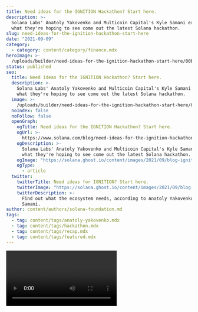```yaml
---
title: Need ideas for the IGNITION Hackathon? Start here.
description: >-
  Solana Labs' Anatoly Yakovenko and Multicoin Capital's Kyle Samani explain
  what they're hoping to see come out the latest Solana hackathon.
slug: need-ideas-for-the-ignition-hackathon-start-here
date: "2021-09-09"
category:
  - category: content/category/finance.mdx
heroImage: >-
  /uploads/builder/need-ideas-for-the-ignition-hackathon-start-here/00b3d8e4221c4902981927ca3cb9fec9.png
status: published
seo:
  title: Need ideas for the IGNITION Hackathon? Start here.
  description: >-
    Solana Labs' Anatoly Yakovenko and Multicoin Capital's Kyle Samani explain
    what they're hoping to see come out the latest Solana hackathon.
  image: >-
    /uploads/builder/need-ideas-for-the-ignition-hackathon-start-here/00b3d8e4221c4902981927ca3cb9fec9.png
  noIndex: false
  noFollow: false
  openGraph:
    ogTitle: Need ideas for the IGNITION Hackathon? Start here.
    ogUrl: >-
      https://www.solana.com/blog/need-ideas-for-the-ignition-hackathon-start-here
    ogDescription: >-
      Solana Labs' Anatoly Yakovenko and Multicoin Capital's Kyle Samani explain
      what they're hoping to see come out the latest Solana hackathon.
    ogImage: "https://solana.ghost.io/content/images/2021/09/blog-ignition.png"
    ogType:
      - article
  twitter:
    twitterTitle: Need ideas for IGNITION? Start here.
    twitterImage: "https://solana.ghost.io/content/images/2021/09/blog-ignition.png"
    twitterDescription: >-
      Find out what the ecosystem needs, according to Anatoly Yakovenko and Kyle
      Samani.
author: content/authors/solana-foundation.md
tags:
  - tag: content/tags/anatoly-yakovenko.mdx
  - tag: content/tags/hackathon.mdx
  - tag: content/tags/recap.mdx
  - tag: content/tags/featured.mdx
---
```


<video url="https://youtu.be/bu6NhNINlfQ " />

IGNITION, [the third global hackathon in the Solana ecosystem](https://solana.com/ignition?ref=solana.ghost.io), is well underway. Hundreds of projects have been submitted so far, but what do you do if you’re not sure where to begin?

On September 3rd, Solana Labs co-founder and CEO Anatoly Yakovenko and Multicoin Capital’s Kyle Samani hopped on [Twitch stream](https://solana.ghost.io/p/c66c2416-32cc-44f0-9306-595a321a2d79/twitch.tv/solanatv) with Solana Labs’ Matt Taylor to talk about the ideas they’re hoping to see come to life over the next 4 weeks.

## **Gaming**

“Gaming, I think, is the right one to start figuring out,” Yakovenko said. [Star Atlas](https://staratlas.com/?ref=solana.ghost.io) is successfully being built with blockchain technology, but that’s an AAA game — and will take some time to get started. In the meantime, there’s plenty of ways to try something new.

“If you wrote a lot of character sheets for Dungeons and Dragons,” Yakovenko said, “this is the perfect time for you to start building smart contracts.”

**Primitives that exist across games.** “How do you do the same thing for transfers of assets and attributes and identity between games?” Yakovenko asks. “Something between interfaces and document formats is the challenge there.”

**Mini-games.** “I think there's an opportunity for people that can focus on small mini-games,” Yakovenko said, “but also can you actually build these data structures that are shareable across the genre?” The smaller-scale games — or even Castlevania-style platformers — have yet to be truly explored in Solana, and can reveal patterns that are truly composable within a cryptocurrency ecosystem.

**Interoperability.** Samani suggested finding a way to create an item that can exist across multiple games — and potentially even render differently in a different art style. “That way you could take that item with you across multiple games without it being an eyesore.”

## **NFTs**

“I love the idea that math can be beautiful,” Samani said.

NFTs have become incredibly popular on Solana, but that doesn’t mean there aren’t opportunities for innovation — especially when it comes to the user experience.

**Auction mechanics.** “There’s a lot of auction mechanics that you can apply to NFTs,” Yakovenko said. Look at a trading tool like [Mango Markets](https://mango.markets/?ref=solana.ghost.io) and apply some of the same ideas to NFTs, he suggests — and after building you could spend most of your time working on a good UI.

**Fractionalization.** “I feel like there’s a really interesting design space around social coordination games — around people combining pieces of data to form higher collective beauty,” Samani suggested. As Matt Taylor points out, fractionalization will “enable more liquid markets, and spread out the ability and access for people to buy these things.”

**Time.** The notion of time in NFTs is a pretty untapped resource, Samani pointed out. Why not create an NFT that changes or evolves as the time goes by? “You could have an NFT where the input of the NFT is some piece of entropy,” Samani said, “and therefore every time you look at the NFT it’s different."

## **DeFi**

While [previous Solana hackathons](https://solana.com/news/announcing-winners-of-the-solana-season-hackathon?ref=solana.ghost.io) have produced several decentralized finance projects, there’s still a lot of room to innovate.

Yakovenko sees there being two paths forward in the DeFi track: “You can go deep technical” and figure out where the innovations lie in a complex system, he said, or you could build something consumer-facing that gets people into cryptography, “something that humans actually want.”

**New ways to build product primitives.** “What I’m looking forward to is new ways to build these product primitives,” Samani said. Look at what’s being built elsewhere and see how Solana can extend it further. He suggests looking at borrow and lend pools as a good place to start.

**AMM-style liquidity pools.**“I think that is more of the innovation than the constant function market maker,” Yakovenko said. He suggests looking at ways to start automating the market maker using the Serum order book.

**A ‘decentralized** [**FTX**](https://ftx.com/en?ref=solana.ghost.io)**.’** “Finding a way to make all of the various collateral from all of the different systems interoperate with each other is super cool,” he said. “There’s a big, big opportunity there.”

**Oracles.** Don’t forget to look at providers like [Pyth](https://pyth.network/?ref=solana.ghost.io) and [Chainlink](https://solana.com/ecosystem/chainlink?ref=solana.ghost.io), too. “There’s a couple of those half-built in the [Solana Program Library](https://spl.solana.com/?ref=solana.ghost.io) repo for using oracles to trigger prediction market results,” Yakovenko pointed out.

**Anchor.** Finally, “if you’re purely interested in just making the developer experience better,” Yakovenko said, “just start playing around with [Anchor](https://anchorprotocol.com/?ref=solana.ghost.io).” It may not be the flashiest project, but any improvements will help.

## **Web3**

Yakovenko had one piece of advice: Don’t just try to build a Web2 product in Web3.

**Build something new.** “We’re kind of building Web3 onto Web2 as a communication layer,” he says. “I don’t think we need to bring Web2 to Web3.” Instead of trying to “make bricks out of concrete,” make something that is unique. Don’t miss the point of the distributed crypto-ness.

Samani agrees. “Tokens are superpowers… if they are used correctly,” Samani said. “But they need to be used correctly.” He suggests making sure you know exactly why you have a token in the first place.

But Yakovenko gave an important caveat.

“If you think I’m wrong, Kyle’s wrong, that’s almost the perfect signal to go build that thing!” the Solana Labs CEO said. **“Whatever you really believe should be using crypto, that’s the thing to build.”**

Let's see what you build. [Register to get started.](https://ignition.devpost.com/?ref=solana.ghost.io)
